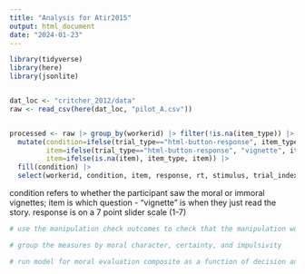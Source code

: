 ```yaml
---
title: "Analysis for Atir2015"
output: html_document
date: "2024-01-23"
---
```


```r
library(tidyverse)
library(here)
library(jsonlite)


dat_loc <- "critcher_2012/data"
raw <- read_csv(here(dat_loc, "pilot_A.csv")) 


processed <- raw |> group_by(workerid) |> filter(!is.na(item_type)) |>  
  mutate(condition=ifelse(trial_type=="html-button-response", item_type, NA),
         item=ifelse(trial_type=="html-button-response", "vignette", item),
         item=ifelse(is.na(item), item_type, item)) |> 
  fill(condition) |> 
  select(workerid, condition, item, response, rt, stimulus, trial_index)
```

condition refers to whether the participant saw the moral or immoral vignettes;
item is which question - "vignette" is when they just read the story. 
response is on a 7 point slider scale (1-7)
```r
# use the manipulation check outcomes to check that the manipulation worked

# group the measures by moral character, certainty, and impulsivity 

# run model for moral evaluation composite as a function of decision and speed
```